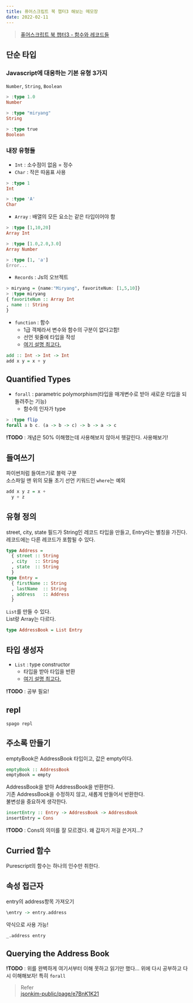 ```yaml
---
title: 퓨어스크립트 북 챕터3 해보는 메모장
date: 2022-02-11
---
```


> [퓨어스크립트 북 챕터3 - 함수와 레코드들](https://book.purescript.org/chapter3.html)

## 단순 타입

### Javascript에 대응하는 기본 유형 3가지

`Number`, `String`, `Boolean`

```purescript
> :type 1.0
Number

> :type "miryang"
String

> :type true
Boolean
```

### 내장 유형들

- `Int` : 소수점이 없음 = 정수
- `Char` : 작은 따옴표 사용

```purescript
> :type 1
Int

> :type 'A'
Char
```

- `Array` : 배열의 모든 요소는 같은 타입이어야 함

```purescript
> :type [1,10,20]
Array Int

> :type [1.0,2.0,3.0]
Array Number

> :type [1, 'a']
Error...
```

- `Records` : Js의 오브젝트

```purescript
> miryang = {name:"Miryang", favoriteNum: [1,5,10]}
> :type miryang
{ favoriteNum :: Array Int
, name :: String          
}   
```

- `function` : 함수
    - 1급 객체라서 변수와 함수의 구분이 없다고함!
    - 선언 윗줄에 타입을 작성
    - [여기 설명 최고다.](https://roamresearch.com/#/app/jsonkim-public/page/8kbZ1wxuk)

```purescript
add :: Int -> Int -> Int
add x y = x + y
```

## Quantified Types

- `forall` : parametric polymorphism(타입을 매개변수로 받아 새로운 타입을 되돌려주는 기능)
    - 함수의 인자가 type

```purescript
> :type flip
forall a b c. (a -> b -> c) -> b -> a -> c
```

**!TODO** : 개념은 50% 이해했는데 사용해보지 않아서 헷갈린다. 사용해보기!

## 들여쓰기

파이썬처럼 들여쓰기로 블럭 구분  
소스파일 맨 위의 모듈 초기 선언 키워드인 `where`는 예외

```purescript
add x y z = x +
  y + z
```

## 유형 정의

street, city, state 필드가 String인 레코드 타입을 만들고, Entry라는 별칭을 가진다.  
레코드에는 다른 레코드가 포함될 수 있다.

```purescript
type Address =
  { street :: String
  , city   :: String
  , state  :: String
  }
type Entry =
  { firstName :: String
  , lastName  :: String
  , address   :: Address
  }
```

`List`를 만들 수 있다.  
List랑 Array는 다르다.

```purescript
type AddressBook = List Entry
```

## 타입 생성자

- `List` : type constructor
    - 타입을 받아 타입을 반환
    - [여기 설명 최고다.](https://roamresearch.com/#/app/jsonkim-public/page/mlb3ME3v7)

**!TODO** : 공부 필요!

## repl

```shell
spago repl
```

## 주소록 만들기

emptyBook은 AddressBook 타입이고, 값은 empty이다.

```purescript
emptyBook :: AddressBook
emptyBook = empty
```

AddressBook을 받아 AddressBook을 반환한다.  
기존 AddressBook을 수정하지 않고, 새롭게 만들어서 반환한다.  
불변성을 중요하게 생각한다.

```purescript
insertEntry :: Entry -> AddressBook -> AddressBook
insertEntry = Cons
```

**!TODO** : Cons의 의미를 잘 모르겠다. 왜 갑자기 저걸 쓴거지...?

## Curried 함수

Purescript의 함수는 하나의 인수만 취한다.

## 속성 접근자

entry의 address항목 가져오기

```purescript
\entry -> entry.address
```

약식으로 사용 가능!

```
_.address entry
```

## Querying the Address Book

**!TODO** : 위를 완벽하게 여기서부터 이해 못하고 읽기만 했다... 위에 다시 공부하고 다시 이해해보자! 특히 `forall`

> Refer  
> [jsonkim-public/page/e7BnK1K21](https://roamresearch.com/#/app/jsonkim-public/page/e7BnK1K21)